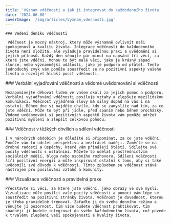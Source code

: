 ```yaml
---
title: 'Význam vděčnosti a jak ji integrovat do každodenního života'
date: '2024-06-08'
coverImage: '/img/articles/Vyznam_vdecnosti.jpg'
---
```


<div className="main__post--content">
  <div>
   
    ### Vedení deníku vděčnosti

     Vděčnost je mocný nástroj, který může významně ovlivnit naši spokojenost a kvalitu života. Integrace vděčnosti do každodenního života není složitá, ale vyžaduje pravidelnou praxi a uvědomění si jejích přínosů. Každý den věnujte pár minut na napsání tří věcí, za které jste vděční. Mohou to být malé věci, jako je krásný západ slunce, nebo významnější události, jako je podpora od přátel. Tento jednoduchý zvyk vám pomůže soustředit se na pozitivní aspekty vašeho života a rozvíjet hlubší pocit vděčnosti.

  </div>
  <div>
    ### Verbální vyjadřování vděčnosti a vědomé uvědomování si vděčnosti

    Nezapomínejte děkovat lidem ve vašem okolí za jejich pomoc a podporu. Verbální vyjadřování vděčnosti posiluje vztahy a zlepšuje mezilidskou komunikaci. Vděčnost vyjádřená slovy má silný dopad na vás i na ostatní. Během dne si najděte chvíle, kdy se zamyslíte nad tím, za co jste vděční. Může to být při jídle, před spaním nebo během procházky. Vědomé uvědomování si pozitivních aspektů života vám pomůže udržet pozitivní myšlení a zlepšit celkovou pohodu.

  </div>
  <div>
    ### Vděčnost v těžkých chvílích a sdílení vděčnosti

    I v náročných obdobích je důležité si připomínat, za co jste vděční. Pomůže vám to udržet perspektivu a neztrácet naději. Zaměřte se na drobné radosti a úspěchy, které vám přinášejí štěstí. Sdílejte své pocity vděčnosti s ostatními. Můžete to udělat prostřednictvím sociálních médií, blogu nebo osobního rozhovoru. Sdílení vděčnosti šíří pozitivní energii a může inspirovat ostatní k tomu, aby si také uvědomili své důvody k vděčnosti. Tímto způsobem se vděčnost stává nástrojem pro posilování vztahů a komunity.

  </div>
  <div>
    ### Vizualizace vděčnosti a pravidelná praxe

    Představte si věci, za které jste vděční, jako obrazy ve své mysli. Vizualizace může posílit vaše pocity vděčnosti a pomoci vám lépe se soustředit na pozitivní stránky života. Vděčnost je dovednost, kterou je třeba pravidelně trénovat. Zařaďte ji do svého denního režimu a věnujte jí pozornost. Čím více budete vděčnost praktikovat, tím snadněji ji budete integrovat do svého každodenního života, což povede k trvalému zlepšení vaší spokojenosti a kvality života.

  </div>
</div>
